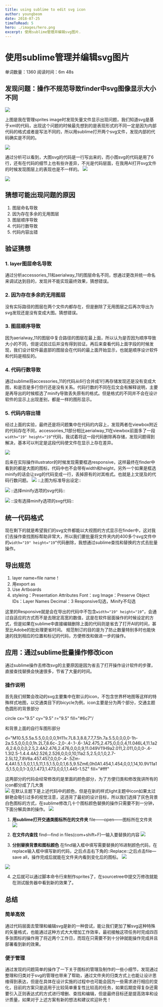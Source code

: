 ```yaml
---
title: using sublime to edit svg icon
author: youngbeom
date: 2018-07-25
timeToRead: 5
hero: ./images/hero.png
excerpt: 使用sublime管理并编辑svg图片.
---
```


# 使用sublime管理并编辑svg图片

单词数量：1360  阅读时间：6m 48s

## 发现问题：操作不规范导致finder中svg图像显示大小不同
![](http://youngbeom-cloud.oss-cn-shanghai.aliyuncs.com/blog/assets/2018/07/coding-sprite-svg-1.png)

上图是我在管理sprites image时发现矢量文件显示出现问题，我们知道svg是基于xml的代码，出现这个问题的时候最先想到的是表现形式的不同一定是因为内部代码的格式或者是写法不同的，所以用sublime打开两个svg文件，发现内部的代码确实是不同的。

![](http://youngbeom-cloud.oss-cn-shanghai.aliyuncs.com/blog/assets/2018/07/coding-sprite-svg-2.png)

通过分析可以看到，大图svg的代码是一行写出来的，而小图svg的代码是用了6行，还有在代码的细节上也有些许差异，不光是代码层面，在我用AI打开svg文件的时候发现图层上的表现也是不一样的。
![](http://youngbeom-cloud.oss-cn-shanghai.aliyuncs.com/blog/assets/2018/07/coding-sprite-svg-3.png)

![](http://youngbeom-cloud.oss-cn-shanghai.aliyuncs.com/blog/assets/2018/07/coding-sprite-svg-4.png)

## 猜想可能出现问题的原因
1. 图层命名导致
2. 因为存在多余的无用图层
3. 图层顺序导致
4. 代码行数导致
5. 代码内容出错

## 验证猜想

### 1. layer图层命名导致  
通过分析accessories_11和aerialway_11的图层命名不同，想通过更改并统一命名来调试达到目的，发现并不能实现最终效果，猜想错误。

### 2. 因为存在多余的无用图层  
没有实际路径的图层在两个文件内都存在，但是删除了无用图层之后再次导出为svg发现还是没有变成大图。猜想错误。

### 3. 图层顺序导致   
因为aerialway_11的图层中复合路径的图层在最上面，所以认为是否因为顺序导致大小的不同，但是试验过后并没有得到验证。再后来查看代码上面<path>字段的时候发现，我们设计软件最底部的图层会在代码的最上面开始显示，也就是顺序设计软件和代码是相反的。

### 4. 代码行数导致  
通过sublime将accessories_11的代码从6行合并成1行再存储发现还是没有变成大图，和是否是多行但行还是没有关系。代码行数的不同在后文会有解释说明，主要是再导出的时候框选了minify导致丢失原有的格式。但是格式的不同并不会在设计软件的显示上出现差别，都是一样的图形显示。

### 5. 代码内容出错  
经过上面的实验，最终还是将问题集中在代码的内容上，发现两者在viewbox附近的代码存在不同，accessories_11部分相比aerialway_11在viewbox前面多了一段`width="19" height="19”`代码，我试着将这一段代码删除再存储，发现问题得到解决，基本可以判定是这段代码使文件在显示上存在差异。

![](http://youngbeom-cloud.oss-cn-shanghai.aliyuncs.com/blog/assets/2018/07/coding-sprite-svg-5.png)

后来在实际操作illustrator的时候发现需要框选responsive，这样最终在finder中看到的都是大图的图标，代码中也不会带有width和height，另外一个如果是框选minify的话会让svg的代码变成一行，丢掉原有的对其格式。也就是上文提及的代码行数问题。
![](http://youngbeom-cloud.oss-cn-shanghai.aliyuncs.com/blog/assets/2018/07/coding-sprite-svg-6.png)
::上图为标准导出设定::



![](http://youngbeom-cloud.oss-cn-shanghai.aliyuncs.com/blog/assets/2018/07/coding-sprite-svg-7.png)
::选择minify选项的svg代码::


![](http://youngbeom-cloud.oss-cn-shanghai.aliyuncs.com/blog/assets/2018/07/coding-sprite-svg-8.png)
::没有选择minify选项的svg代码::




## 统一代码格式  
现在剩下的就是希望我们的svg文件都能以大视图的方式显示在finder中，这对我们去操作查找图标帮助非常大，所以我们要批量将文件夹内的400多个svg文件中的`width="19" height="19”`代码删除，我想通过sublime查找和替换的方式去批量操作。

## 导出规范  
1. layer name=file name！
2. 用export as
3. Use Artboards
4. styleing：Presentation Attributes
Font：svg
Image：Preserve
Object IDs：Layer Names
Decimal：3
Responsive勾选，Minify不勾选

这里的Responsive就是会在导出的代码中不包含`width="19" height="19”`，会通过自适应的方式而不是去限定高宽的数值，这是在软件层面操作的时候设定的方式，但是如果在sublime中直接编辑删除上面的代码则是省去了打开AI的时间，甚至比Adobe的批处理更省时间。
规范制订的目的是为了防止数量特别多时也能快速的找到相应的位置和标记的代码，方便修改和做进一步的操作。


## 应用：通过sublime批量操作修改icon  
通过sublime操作去修改svg的主要原因是因为省去了打开操作设计软件的步骤，直接查找替换会快速很多，节省了大量的时间。  
### 操作说明  
首先我们频繁会改动的svg主要集中在默认的icon，不包含世界杯地图等这样的特殊样式地图，以交通类目下的bicycle为例，icon主要是分为两个部分，交通主题色圆形的背景部分  

circle cx="9.5" cy="9.5" r="9.5" fill="#6c7"/

和背景上面的自行车图形部分   

d="M10.5,5.5a.5.5,0,0,0,0,1H11v.7L8.3,8.8,7.7,7.5h.7a.5.5,0,0,0,0-1h-2a.5.5,0,0,0,0,1h.2L7,8.6c-.2,0-.4-.1-.6-.1A2.475,2.475,0,0,0,4,11.046L4,11.1a2.6,2.6,0,0,0,2.5,2.4A2.476,2.476,0,0,0,9,11.049V11H9a2.011,2.011,0,0,0-.4-1.3l2.5-1.4.4.4A2.526,2.526,0,0,0,10,11a2.5,2.5,0,1,0,2.7-2.5L12,7.8V6a.457.457,0,0,0-.4-.5Zm-4,4A1.5,1.5,0,1,1,5,11,1.5,1.5,0,0,1,6.5,9.5Zm6,0h0A1.454,1.454,0,0,1,14,10.9V11a1.5,1.5,0,0,1-3,0,1.473,1.473,0,0,1,1.445-1.5Z" fill="#fff"

这两部分的代码会经常修改的是里面的颜色部分，为了方便归类和修改我讲所有的icon都分成了几大类  
![](http://youngbeom-cloud.oss-cn-shanghai.aliyuncs.com/blog/assets/2018/07/coding-sprite-svg-9.png)
在默认主题下是上述代码中的颜色，但是在新的样式light主题中icon如果太过鲜艳会吸引过多的视觉注意，这违背了最初的设计目标，所以我们选择了灰色背景白色图标的方式，在sublime修改几十个图标颜色替换的操作只需要不到一分钟，下面分解具体的操作。
![](http://youngbeom-cloud.oss-cn-shanghai.aliyuncs.com/blog/assets/2018/07/coding-sprite-svg-10.jpg)


1. **用sublime打开交通类图标所在的文件夹**
 file——open——图标所在文件夹
![](http://youngbeom-cloud.oss-cn-shanghai.aliyuncs.com/blog/assets/2018/07/coding-sprite-svg-11.png)
2. **在文件内查找**
find—find in files(com+shift+F)—输入要替换的内容
![](http://youngbeom-cloud.oss-cn-shanghai.aliyuncs.com/blog/assets/2018/07/coding-sprite-svg-12.png)

3. **分别替换背景和图标颜色**
在find输入框中填写需要替换的16进制颜色代码，在replace输入框中填写新的代码，之后点击右下角的::Replace::之后点击file—save all，操作完成后就能在文件夹内看到变化后的图标。
![](http://youngbeom-cloud.oss-cn-shanghai.aliyuncs.com/blog/assets/2018/07/coding-sprite-svg-13.png)

![](http://youngbeom-cloud.oss-cn-shanghai.aliyuncs.com/blog/assets/2018/07/coding-sprite-svg-14.png)

4. 之后就可以通过脚本命令行来制作sprites了，在sourcetree中提交万修改就能在测试服务器中看到新的效果了。

## 总结
### 简单高效
通过代码层面去管理和编辑svg是新的一种尝试，能让我们更加了解svg这种特殊的矢量格式，也能通过这种方式大大增加工作效率，最初接触这项任务时完成四百多张图标的操作用了将近两个工作日，而现在只需要不到十分钟就能操作完成并且部署看到新的效果。
### 便于管理
通过发现的问题简单的操作了一下关于图标的管理及制作的一些小细节，发现通过整理和归类对于svg的管理也带来了帮助，通过文件夹的归类方式上也能让设计思维得到表达，但是在具体在设计实施的过程中也可能会因为一些需求进行相应的变化，目前的方案只是适用于比较简单重复性比较高的任务，如果后期变得复杂还需要引入正则表达式的方式进行增删、查找和编辑，但是最终目标还是提高效率和设计质量，如果对于上述方案有新的想法和建议欢迎补充！

